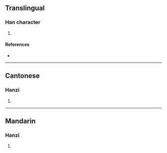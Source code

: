 {{character info/new}}
{{also|楚}}
==Translingual==

===Han character===
{{Han char|rn=75|rad=木|as=08|sn=12|four=|canj=DDINO|ids=⿱林之}}

# {{defn|Han|sort=木08}}

====References====
* {{Han ref|kx=0537.131|dkj=15062|hdz=21210.060|uh=6918|ud=26904}}

----

==Cantonese==

===Hanzi===
{{yue-hanzi|jyut=[[co2]]|y=cho2}}

# {{defn|lang=yue|sort=木08}}

----

==Mandarin==

===Hanzi===
{{cmn-hanzi|pin=[[chǔ]] ([[chu3]])|wg=ch'u<sup>3</sup>}}

# {{defn|lang=cmn|sort=木08}}